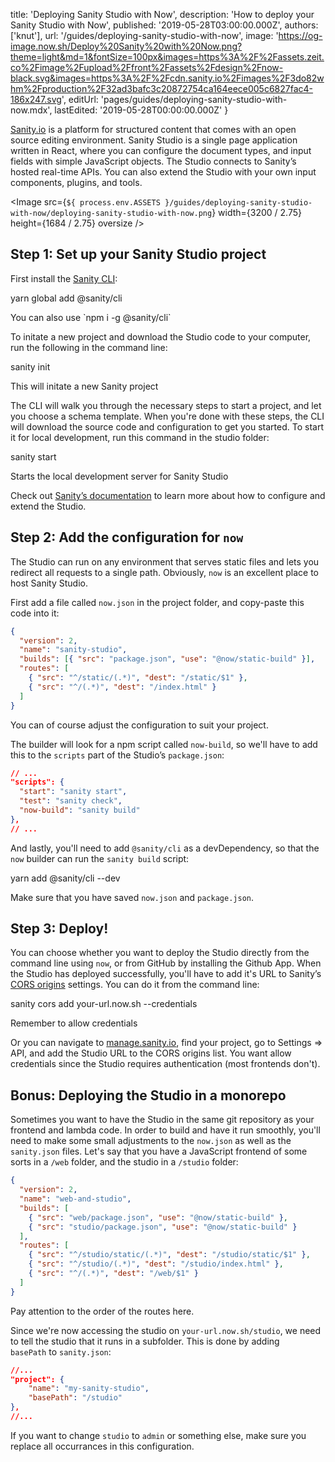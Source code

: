 
  title: 'Deploying Sanity Studio with Now',
  description: 'How to deploy your Sanity Studio with Now',
  published: '2019-05-28T03:00:00.000Z',
  authors: ['knut'],
  url: '/guides/deploying-sanity-studio-with-now',
  image:
    'https://og-image.now.sh/Deploy%20Sanity%20with%20Now.png?theme=light&md=1&fontSize=100px&images=https%3A%2F%2Fassets.zeit.co%2Fimage%2Fupload%2Ffront%2Fassets%2Fdesign%2Fnow-black.svg&images=https%3A%2F%2Fcdn.sanity.io%2Fimages%2F3do82whm%2Fproduction%2F32ad3bafc3c20872754ca164eece005c6827fac4-186x247.svg',
  editUrl: 'pages/guides/deploying-sanity-studio-with-now.mdx',
  lastEdited: '2019-05-28T00:00:00.000Z'
}

[Sanity.io](https://www.sanity.io) is a platform for structured content that comes with an open source editing environment. Sanity Studio is a single page application written in React, where you can configure the document types, and input fields with simple JavaScript objects. The Studio connects to Sanity’s hosted real-time APIs. You can also extend the Studio with your own input components, plugins, and tools.

<Image
  src={`${
    process.env.ASSETS
  }/guides/deploying-sanity-studio-with-now/deploying-sanity-studio-with-now.png`}
  width={3200 / 2.75}
  height={1684 / 2.75}
  oversize
/>

## Step 1: Set up your Sanity Studio project

First install the [Sanity CLI](https://www.npmjs.com/package/@sanity/cli):

<TerminalInput>yarn global add @sanity/cli</TerminalInput>
<Caption>You can also use `npm i -g @sanity/cli`</Caption>

To initate a new project and download the Studio code to your computer, run the following in the command line:

<TerminalInput>sanity init</TerminalInput>
<Caption>This will initate a new Sanity project</Caption>

The CLI will walk you through the necessary steps to start a project, and let you choose a schema template. When you're done with these steps, the CLI will download the source code and configuration to get you started. To start it for local development, run this command in the studio folder:

<TerminalInput>sanity start</TerminalInput>
<Caption>Starts the local development server for Sanity Studio</Caption>

Check out [Sanity’s documentation](https://sanity.io/docs) to learn more about how to configure and extend the Studio.

## Step 2: Add the configuration for `now`

The Studio can run on any environment that serves static files and lets you redirect all requests to a single path. Obviously, `now` is an excellent place to host Sanity Studio.

First add a file called `now.json` in the project folder, and copy-paste this code into it:

```json
{
  "version": 2,
  "name": "sanity-studio",
  "builds": [{ "src": "package.json", "use": "@now/static-build" }],
  "routes": [
    { "src": "^/static/(.*)", "dest": "/static/$1" },
    { "src": "^/(.*)", "dest": "/index.html" }
  ]
}
```

<Caption>
  You can of course adjust the configuration to suit your project.
</Caption>

The builder will look for a npm script called `now-build`, so we'll have to add this to the `scripts` part of the Studio’s `package.json`:

```json
// ...
"scripts": {
  "start": "sanity start",
  "test": "sanity check",
  "now-build": "sanity build"
},
// ...
```

And lastly, you'll need to add `@sanity/cli` as a devDependency, so that the `now` builder can run the `sanity build` script:

<TerminalInput>yarn add @sanity/cli --dev</TerminalInput>

Make sure that you have saved `now.json` and `package.json`.

## Step 3: Deploy!

You can choose whether you want to deploy the Studio directly from the command line using `now`, or from GitHub by installing the Github App. When the Studio has deployed successfully, you'll have to add it's URL to Sanity’s [CORS origins](https://www.sanity.io/docs/front-ends/cors) settings. You can do it from the command line:

<TerminalInput>sanity cors add your-url.now.sh --credentials</TerminalInput>
<Caption>Remember to allow credentials</Caption>

Or you can navigate to [manage.sanity.io](https://manage.sanity.io), find your project, go to Settings => API, and add the Studio URL to the CORS origins list. You want allow credentials since the Studio requires authentication (most frontends don't).

## Bonus: Deploying the Studio in a monorepo

Sometimes you want to have the Studio in the same git repository as your frontend and lambda code. In order to build and have it run smoothly, you'll need to make some small adjustments to the `now.json` as well as the `sanity.json` files. Let's say that you have a JavaScript frontend of some sorts in a `/web` folder, and the studio in a `/studio` folder:

```json
{
  "version": 2,
  "name": "web-and-studio",
  "builds": [
    { "src": "web/package.json", "use": "@now/static-build" },
    { "src": "studio/package.json", "use": "@now/static-build" }
  ],
  "routes": [
    { "src": "^/studio/static/(.*)", "dest": "/studio/static/$1" },
    { "src": "^/studio/(.*)", "dest": "/studio/index.html" },
    { "src": "^/(.*)", "dest": "/web/$1" }
  ]
}
```

<Caption>Pay attention to the order of the routes here.</Caption>

Since we're now accessing the studio on `your-url.now.sh/studio`, we need to tell the studio that it runs in a subfolder. This is done by adding `basePath` to `sanity.json`:

```json
//...
"project": {
    "name": "my-sanity-studio",
    "basePath": "/studio"
},
//...
```

If you want to change `studio` to `admin` or something else, make sure you replace all occurrances in this configuration.

